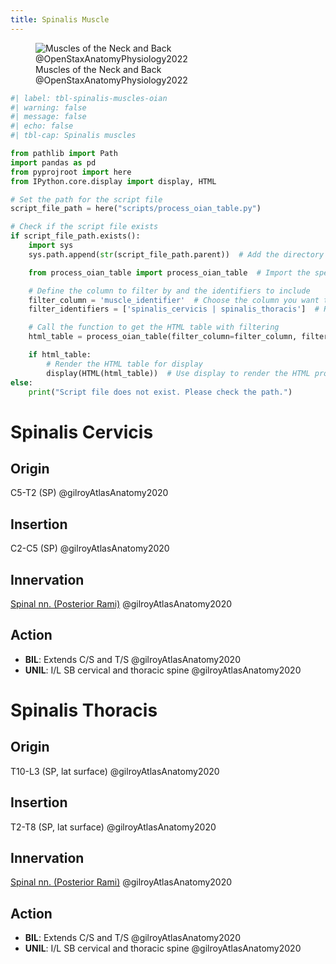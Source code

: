 ```yaml
---
title: Spinalis Muscle
---
```


![Muscles of the Neck and Back @OpenStaxAnatomyPhysiology2022](/The Archive/Images/OpenStax Anatomy and Physiology 2e/fig11.15 Muscles of the Neck and Back.jpeg){#fig-openstax-fig11.15}

```python
#| label: tbl-spinalis-muscles-oian
#| warning: false
#| message: false
#| echo: false
#| tbl-cap: Spinalis muscles

from pathlib import Path
import pandas as pd
from pyprojroot import here
from IPython.core.display import display, HTML

# Set the path for the script file
script_file_path = here("scripts/process_oian_table.py")

# Check if the script file exists
if script_file_path.exists():
    import sys
    sys.path.append(str(script_file_path.parent))  # Add the directory of the script to the system path

    from process_oian_table import process_oian_table  # Import the specific function

    # Define the column to filter by and the identifiers to include
    filter_column = 'muscle_identifier'  # Choose the column you want to filter by
    filter_identifiers = ['spinalis_cervicis | spinalis_thoracis']  # Replace with actual identifiers you want to include

    # Call the function to get the HTML table with filtering
    html_table = process_oian_table(filter_column=filter_column, filter_identifiers=filter_identifiers)

    if html_table:
        # Render the HTML table for display
        display(HTML(html_table))  # Use display to render the HTML properly
else:
    print("Script file does not exist. Please check the path.")

```


# Spinalis Cervicis
## Origin {#origin}
C5-T2 (SP) @gilroyAtlasAnatomy2020

## Insertion {#insertion} 
C2-C5 (SP) @gilroyAtlasAnatomy2020

## Innervation {#innervation}
[Spinal nn. (Posterior Rami)]({{< var ref-spinal-nerves.path >}}) @gilroyAtlasAnatomy2020

## Action {#action}

- **BIL**: Extends C/S and T/S @gilroyAtlasAnatomy2020
- **UNIL**: I/L SB cervical and thoracic spine @gilroyAtlasAnatomy2020


# Spinalis Thoracis
## Origin {#origin}
T10-L3 (SP, lat surface) @gilroyAtlasAnatomy2020

## Insertion {#insertion} 
T2-T8 (SP, lat surface) @gilroyAtlasAnatomy2020

## Innervation {#innervation}
[Spinal nn. (Posterior Rami)]({{< var ref-spinal-nerves.path >}}) @gilroyAtlasAnatomy2020

## Action {#action}

- **BIL**: Extends C/S and T/S @gilroyAtlasAnatomy2020
- **UNIL**: I/L SB cervical and thoracic spine @gilroyAtlasAnatomy2020